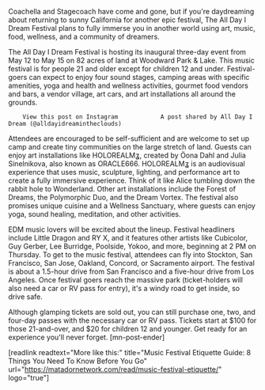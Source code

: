 Coachella and Stagecoach have come and gone, but if you're daydreaming about returning to sunny California for another epic festival, The All Day I Dream Festival plans to fully immerse you in another world using art, music, food, wellness, and a community of dreamers. 

The All Day I Dream Festival is hosting its inaugural three-day event from May 12 to May 15 on 82 acres of land at Woodward Park & Lake. This music festival is for people 21 and older except for children 12 and under. Festival-goers can expect to enjoy four sound stages, camping areas with specific amenities, yoga and health and wellness activities, gourmet food vendors and bars, a vendor village, art cars, and art installations all around the grounds. 

        View this post on Instagram            A post shared by All Day I Dream (@alldayidreamintheclouds) 

Attendees are encouraged to be self-sufficient and are welcome to set up camp and create tiny communities on the large stretch of land. Guests can enjoy art installations like HOLOREALMʓ, created by Öona Dahl and Julia Sinelnikova, also known as ORACLE666. HOLOREALMʓ is an audiovisual experience that uses music, sculpture, lighting, and performance art to create a fully immersive experience. Think of it like Alice tumbling down the rabbit hole to Wonderland. Other art installations include the Forest of Dreams, the Polymorphic Duo, and the Dream Vortex. The festival also promises unique cuisine and a Wellness Sanctuary, where guests can enjoy yoga, sound healing, meditation, and other activities. 

EDM music lovers will be excited about the lineup. Festival headliners include Little Dragon and RY X, and it features other artists like Cubicolor, Guy Gerber, Lee Burridge, Poolside, Yokoo, and more, beginning at 2 PM on Thursday. To get to the music festival, attendees can fly into Stockton, San Francisco, San Jose, Oakland, Concord, or Sacramento airport. The festival is about a 1.5-hour drive from San Francisco and a five-hour drive from Los Angeles. Once festival goers reach the massive park (ticket-holders will also need a car or RV pass for entry), it's a windy road to get inside, so drive safe.

Although glamping tickets are sold out, you can still purchase one, two, and four-day passes with the necessary car or RV pass. Tickets start at $100 for those 21-and-over, and $20 for children 12 and younger. Get ready for an experience you'll never forget. [mn-post-ender]

[readlink readtext="More like this:" title="Music Festival Etiquette Guide: 8 Things You Need To Know Before You Go"  url="https://matadornetwork.com/read/music-festival-etiquette/" logo="true"]